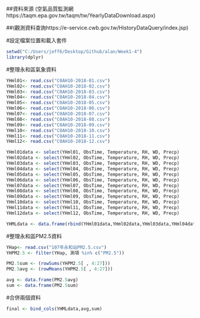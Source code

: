 
##資料來源 (空氣品質監測網https://taqm.epa.gov.tw/taqm/tw/YearlyDataDownload.aspx)

##(觀測資料查詢https://e-service.cwb.gov.tw/HistoryDataQuery/index.jsp)

#設定檔案位置和載入套件
```r
setwd("C:/Users/jeff6/Desktop/Github/alan/Week1-4")
library(dplyr)
```

#整理永和區氣象資料
```r
YHml01<- read.csv("C0AH10-2018-01.csv")
YHml02<- read.csv("C0AH10-2018-02.csv")
YHml03<- read.csv("C0AH10-2018-03.csv")
YHml04<- read.csv("C0AH10-2018-04.csv")
YHml05<- read.csv("C0AH10-2018-05.csv")
YHml06<- read.csv("C0AH10-2018-06.csv")
YHml07<- read.csv("C0AH10-2018-07.csv")
YHml08<- read.csv("C0AH10-2018-08.csv")
YHml09<- read.csv("C0AH10-2018-09.csv")
YHml10<- read.csv("C0AH10-2018-10.csv")
YHml11<- read.csv("C0AH10-2018-11.csv")
YHml12<- read.csv("C0AH10-2018-12.csv")

YHml01data <- select(YHml01, ObsTime, Temperature, RH, WD, Precp)
YHml02data <- select(YHml02, ObsTime, Temperature, RH, WD, Precp)
YHml03data <- select(YHml03, ObsTime, Temperature, RH, WD, Precp)
YHml04data <- select(YHml04, ObsTime, Temperature, RH, WD, Precp)
YHml05data <- select(YHml05, ObsTime, Temperature, RH, WD, Precp)
YHml06data <- select(YHml06, ObsTime, Temperature, RH, WD, Precp)
YHml07data <- select(YHml07, ObsTime, Temperature, RH, WD, Precp)
YHml08data <- select(YHml08, ObsTime, Temperature, RH, WD, Precp)
YHml09data <- select(YHml09, ObsTime, Temperature, RH, WD, Precp)
YHml10data <- select(YHml10, ObsTime, Temperature, RH, WD, Precp)
YHml11data <- select(YHml11, ObsTime, Temperature, RH, WD, Precp)
YHml12data <- select(YHml12, ObsTime, Temperature, RH, WD, Precp)

YHMLdata <- data.frame(rbind(YHml01data,YHml02data,YHml03data,YHml04data,YHml05data,YHml06data,YHml07data,YHml08data,YHml09data,YHml10data,YHml11data,YHml12data))
```

#整理永和區PM2.5資料
```r
YHap<- read.csv("107年永和站PM2.5.csv")
YHPM2.5 <- filter(YHap, 測項 %in% c("PM2.5"))

PM2.5sum <- (rowSums(YHPM2.5[ , 4:27]))
PM2.5avg <- (rowMeans(YHPM2.5[ , 4:27]))

avg <- data.frame(PM2.5avg)
sum <- data.frame(PM2.5sum)
```

#合併兩個資料
```r
final <- bind_cols(YHMLdata,avg,sum) 
```


